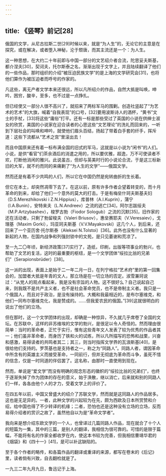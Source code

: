 ```yaml
---
---
---
```

title: 《竖琴》前记[28]
---




俄国的文学，从尼古拉斯二世[29]时候以来，就是“为人生”的，无论它的主意是在探究，或在解决，或者堕入神秘，沦于颓唐，而其主流还是一个：为人生。

这一种思想，在大约二十年前即与中国一部分的文艺绍介者合流，陀思妥夫斯基，都介涅夫[30]，契诃夫，托尔斯泰之名，渐渐出现于文字上，并且陆续翻译了他们的一些作品，那时组织的介绍“被压迫民族文学”的是上海的文学研究会[31]，也将他们算作为被压迫者而呼号的作家的。

凡这些，离无产者文学本来还很远，所以凡所绍介的作品，自然大抵是叫唤，呻吟，困穷，酸辛，至多，也不过是一点挣扎。

但已经使又一部分人很不高兴了，就招来了两标军马的围剿。创造社竖起了“为艺术的艺术”的大旗，喊着“自我表现”的口号，[32]要用波斯诗人的酒杯，“黄书”文士的手杖，[33]将这些“庸俗”打平。还有一标是那些受过了英国的小说在供绅士淑女的欣赏，美国的小说家在迎合读者的心思这些“文艺理论”的洗礼而回来的，一听到下层社会的叫唤和呻吟，就使他们眉头百结，扬起了带着白手套的纤手，挥斥道：这些下流都从“艺术之宫”里滚出去！

而且中国原来还有着一标布满全国的旧式的军马，这就是以小说为“闲书”的人们。小说，是供“看官”们茶余酒后的消遣之用的，所以要优雅，超逸，万不可使读者不欢，打断他消闲的雅兴。此说虽古，但却与英美时行的小说论合流，于是这三标新旧的大军，就不约而同的来痛剿了“为人生的文学”——俄国文学。

然而还是有着不少共鸣的人们，所以它在中国仍然是宛转曲折的生长着。

但它在本土，却突然凋零下去了。在这以前，原有许多作者企望着转变的，而十月革命的到来，却给了他们一个意外的莫大的打击。于是有梅垒什珂夫斯基夫妇（D.S.Merezhikovski i Z.N.Hippius），库普林（A.I.Kuprin），蒲宁（I.A.Bunin），安特来夫（L.N.Andreev）之流的逃亡[34]，阿尔志跋绥夫（M.P.Artzybashev），梭罗古勃（Fiodor Sologub）之流的沉默[35]，旧作家的还在活动者，只剩了勃留梭夫（Valeri Briusov），惠垒赛耶夫（V.Veresaiev），戈理基（Maxim Gorki），玛亚珂夫斯基（V.V.Mayakovski）这几个人，到后来，还回来了一个亚历舍·托尔斯泰（Aleksei N.Tolstoi）[36]。此外也没有什么显著的新起的人物，在国内战争和列强封锁中的文苑，是只见萎谢和荒凉了。

至一九二〇年顷，新经济政策[37]实行了，造纸，印刷，出版等项事业的勃兴，也帮助了文艺的复活，这时的最重要的枢纽，是一个文学团体“绥拉比翁的兄弟们”（Serapionsbrüder）[38]。

这一派的出现，表面上是始于二一年二月一日，在列宁格拉“艺术府”里的第一回集会的，加盟者大抵是年青的文人，那立场是在一切立场的否定。淑雪兼珂说过：“从党人的观点看起来，我是没有宗旨的人物。这不很好么？自己说起自己来，则我既不是共产主义者，也不是社会革命党员，也不是帝制主义者。我只是一个俄国人，而且对于政治，是没有操持的。大概和我最相近的，是布尔塞维克，和他们一同布尔塞维克化，我是赞成的。……但我爱农民的俄国。”[39]这就很明白的说出了他们的立场。

但在那时，这一个文学团体的出现，却确是一种惊异，不久就几乎席卷了全国的文坛。在苏联中，这样的非苏维埃的文学的勃兴，是很足以令人奇怪的。然而理由很简单：当时的革命者，正忙于实行，惟有这些青年文人发表了较为优秀的作品者其一；他们虽非革命者，而身历了铁和火的试练，所以凡所描写的恐怖和战栗，兴奋和感激，易得读者的共鸣者其二；其三，则当时指挥文学界的瓦浪斯基[40]，是很给他们支持的。罗茨基也是支持者之一，称之为“同路人”。同路人者，谓因革命中所含有的英雄主义而接受革命，一同前行，但并无彻底为革命而斗争，虽死不惜的信念，仅是一时同道的伴侣罢了。这名称，由那时一直使用到现在。

然而，单说是“爱文学”而没有明确的观念形态的徽帜的“绥拉比翁的兄弟们”，也终于逐渐失掉了作为团体的存在的意义，始于涣散，继以消亡，后来就和别的同路人们一样，各各由他个人的才力，受着文学上的评价了。

在四五年以前，中国又曾盛大的绍介了苏联文学，然而就是这同路人的作品居多。这也是无足异的。一者，此种文学的兴起较为在先，颇为西欧及日本所赏赞和介绍，给中国也得了不少转译的机缘；二者，恐怕也还是这种没有立场的立场，反而易得介绍者的赏识之故了，虽然他自以为是“革命文学者”。

我向来是想介绍东欧文学的一个人，也曾译过几篇同路人作品，现在就合了十个人的短篇为一集，其中的三篇，是别人的翻译，我相信为很可靠的。可惜的是限于篇幅，不能将有名的作家全都收罗在内，使这本书较为完善，但我相信曹靖华君的《烟袋》和《四十一》[41]，是可以补这缺陷的。

至于各个作者的略传，和各篇作品的翻译或重译的来源，都写在卷末的《后记》里，读者倘有兴致，自去翻检就是了。

一九三二年九月九日，鲁迅记于上海。